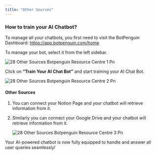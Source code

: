```yaml
---
title: "Other Sources"
---
```


### **How to train your AI Chatbot?**

To manage all your chatbots, you first need to visit the BotPenguin Dashboard:  https://app.botpenguin.com/home

To manage your bot, select it from the left sidebar.

![28 Other Sources Botpenguin Resource Centre 1 Pn](/images/how-botpenguin-works/other-sources/28.other_sources__botpenguin_resource_centre-1.png)

Click on **“Train Your AI Chat Bot”** and start training your AI Chat Bot.

![28 Other Sources Botpenguin Resource Centre 2 Pn](/images/how-botpenguin-works/other-sources/28.other_sources__botpenguin_resource_centre-2.png)

#### **Other Sources**

1. You can connect your Notion Page and your chatbot will retrieve information from it.
2. Similarly you can connect your Google Drive and your chatbot will retrieve information from it.

   ![28 Other Sources Botpenguin Resource Centre 3 Pn](/images/how-botpenguin-works/other-sources/28.other_sources__botpenguin_resource_centre-3.png)

Your AI-powered chatbot is now fully equipped to handle and answer all user queries seamlessly\!
